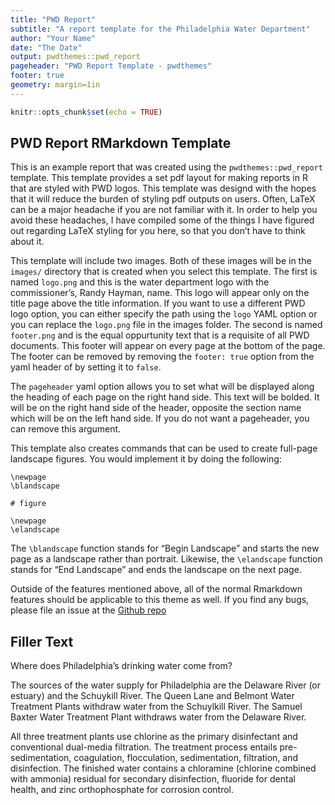 ```yaml
---
title: "PWD Report"
subtitle: "A report template for the Philadelphia Water Department"
author: "Your Name"
date: "The Date"
output: pwdthemes::pwd_report
pageheader: "PWD Report Template - pwdthemes"
footer: true
geometry: margin=1in
---
```


```r
knitr::opts_chunk$set(echo = TRUE)
```

## PWD Report RMarkdown Template

This is an example report that was created using the `pwdthemes::pwd_report` template. This template provides a set pdf layout for making reports in R that are styled with PWD logos. This template was designd with the hopes that it will reduce the burden of styling pdf outputs on users. Often, LaTeX can be a major headache if you are not familiar with it. In order to help you avoid these headaches, I have compiled some of the things I have figured out regarding LaTeX styling for you here, so that you don't have to think about it. 

This template will include two images. Both of these images will be in the `images/` directory that is created when you select this template. The first is named `logo.png` and this is the water department logo with the commissioner's, Randy Hayman, name. This logo will appear only on the title page above the title information. If you want to use a different PWD logo option, you can either specify the path using the `logo` YAML option or you can replace the `logo.png` file in the images folder. The second is named `footer.png` and is the equal oppurtunity text that is a requisite of all PWD documents. This footer will appear on every page at the bottom of the page. The footer can be removed by removing the `footer: true` option from the yaml header of by setting it to `false`. 

The `pageheader` yaml option allows you to set what will be displayed along the heading of each page on the right hand side. This text will be bolded. It will be on the right hand side of the header, opposite the section name which will be on the left hand side. If you do not want a pageheader, you can remove this argument. 

This template also creates commands that can be used to create full-page landscape figures. You would implement it by doing the following:

```
\newpage
\blandscape

# figure

\newpage
\elandscape
```

The `\blandscape` function stands for "Begin Landscape" and starts the new page as a landscape rather than portrait. Likewise, the `\elandscape` function stands for "End Landscape" and ends the landscape on the next page.

Outside of the features mentioned above, all of the normal Rmarkdown features should be applicable to this theme as well. If you find any bugs, please file an issue at the [Github repo](https://github.com/tbradley1013/pwdthemes/issues)


## Filler Text
Where does Philadelphia’s drinking water come from?  
  
The sources of the water supply for Philadelphia are the Delaware River (or estuary) and the Schuykill River.
The Queen Lane and Belmont Water Treatment Plants withdraw water from the Schuylkill River. The Samuel Baxter Water Treatment Plant withdraws water from the Delaware River.  
  
All three treatment plants use chlorine as the primary disinfectant and conventional dual-media filtration. The treatment process entails pre-sedimentation, coagulation, flocculation, sedimentation, filtration, and disinfection. The finished water contains a chloramine (chlorine combined with ammonia) residual for secondary disinfection, fluoride for dental health, and zinc orthophosphate for corrosion control.  
  
